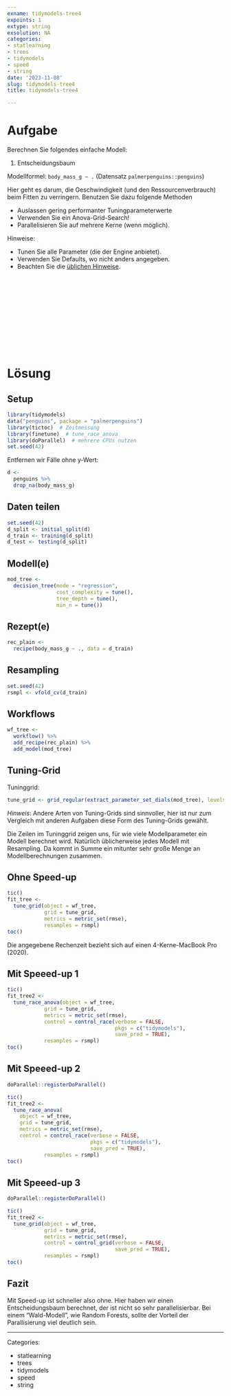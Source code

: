 ```yaml
---
exname: tidymodels-tree4
expoints: 1
extype: string
exsolution: NA
categories:
- statlearning
- trees
- tidymodels
- speed
- string
date: '2023-11-08'
slug: tidymodels-tree4
title: tidymodels-tree4

---
```








# Aufgabe


Berechnen Sie folgendes einfache Modell:

1. Entscheidungsbaum


Modellformel: `body_mass_g ~ .` (Datensatz `palmerpenguins::penguins`)

Hier geht es darum, die Geschwindigkeit (und den Ressourcenverbrauch) beim Fitten zu verringern.
Benutzen Sie dazu folgende Methoden

- Auslassen gering performanter Tuningparameterwerte
- Verwenden Sie ein Anova-Grid-Search!
- Parallelisieren Sie auf mehrere Kerne (wenn möglich).


Hinweise:

- Tunen Sie alle Parameter (die der Engine anbietet). 
- Verwenden Sie Defaults, wo nicht anders angegeben.
- Beachten Sie die [üblichen Hinweise](https://datenwerk.netlify.app/hinweise).





</br>
</br>
</br>
</br>
</br>
</br>
</br>
</br>
</br>
</br>

# Lösung

## Setup

```r
library(tidymodels)
data("penguins", package = "palmerpenguins")
library(tictoc)  # Zeitmessung
library(finetune)  # tune_race_anova
library(doParallel)  # mehrere CPUs nutzen 
set.seed(42)
```



Entfernen wir Fälle ohne y-Wert:

```r
d <-
  penguins %>% 
  drop_na(body_mass_g)
```



## Daten teilen

```r
set.seed(42)
d_split <- initial_split(d)
d_train <- training(d_split)
d_test <- testing(d_split)
```


## Modell(e)


```r
mod_tree <-
  decision_tree(mode = "regression",
                cost_complexity = tune(),
                tree_depth = tune(),
                min_n = tune())
```




## Rezept(e)

```r
rec_plain <- 
  recipe(body_mass_g ~ ., data = d_train)
```



## Resampling

```r
set.seed(42)
rsmpl <- vfold_cv(d_train)
```


## Workflows

```r
wf_tree <-
  workflow() %>%  
  add_recipe(rec_plain) %>% 
  add_model(mod_tree)
```





## Tuning-Grid

Tuninggrid:

```r
tune_grid <- grid_regular(extract_parameter_set_dials(mod_tree), levels = 5)
```


*Hinweis*: Andere Arten von Tuning-Grids sind sinnvoller,
hier ist nur zum Vergleich mit anderen Aufgaben diese Form des Tuning-Grids gewählt.

Die Zeilen im Tuninggrid zeigen uns, für wie viele Modellparameter ein Modell berechnet wird.
Natürlich üblicherweise jedes Modell mit Resampling.
Da kommt in Summe ein mitunter sehr große Menge an Modellberechnungen zusammen.


## Ohne Speed-up

```r
tic()
fit_tree <-
  tune_grid(object = wf_tree,
            grid = tune_grid,
            metrics = metric_set(rmse),
            resamples = rsmpl)
toc()
```

Die angegebene Rechenzeit bezieht sich auf einen 4-Kerne-MacBook Pro (2020).


## Mit Speeed-up 1




```r
tic()
fit_tree2 <-
  tune_race_anova(object = wf_tree,
            grid = tune_grid,
            metrics = metric_set(rmse),
            control = control_race(verbose = FALSE,
                                   pkgs = c("tidymodels"),
                                   save_pred = TRUE),
            resamples = rsmpl)
toc()
```


## Mit Speeed-up 2




```r
doParallel::registerDoParallel()

tic()
fit_tree2 <-
  tune_race_anova(
    object = wf_tree,
    grid = tune_grid,
    metrics = metric_set(rmse),
    control = control_race(verbose = FALSE,
                           pkgs = c("tidymodels"),
                           save_pred = TRUE),
            resamples = rsmpl)
toc()
```




## Mit Speeed-up 3




```r
doParallel::registerDoParallel()

tic()
fit_tree2 <-
  tune_grid(object = wf_tree,
            grid = tune_grid,
            metrics = metric_set(rmse),
            control = control_grid(verbose = FALSE,
                                   save_pred = TRUE),
            resamples = rsmpl)
toc()
```


## Fazit

Mit Speed-up ist schneller also ohne.
Hier haben wir einen Entscheidungsbaum berechnet, der ist nicht so sehr parallelisierbar. 
Bei einem "Wald-Modell", wie Random Forests, sollte der Vorteil der Parallisierung viel deutlich sein.







---

Categories: 

- statlearning
- trees
- tidymodels
- speed
- string

